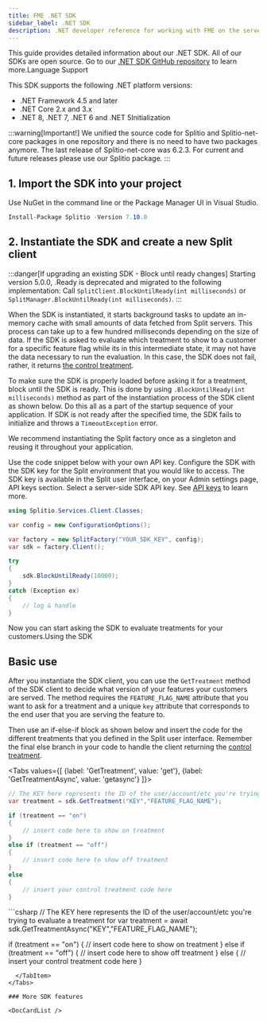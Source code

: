 ```yaml
---
title: FME .NET SDK
sidebar_label: .NET SDK
description: .NET developer reference for working with FME on the server side
---
```



This guide provides detailed information about our .NET SDK. All of our SDKs are open source. Go to our [.NET SDK GitHub repository](https://github.com/splitio/dotnet-client) to learn more.Language Support

This SDK supports the following .NET platform versions:
  - .NET Framework 4.5 and later
  - .NET Core 2.x and 3.x
  - .NET 8, .NET 7, .NET 6 and .NET 5Initialization

:::warning[Important!]
We unified the source code for Splitio and Splitio-net-core packages in one repository and there is no need to have two packages anymore. The last release of Splitio-net-core was 6.2.3. For current and future releases please use our Splitio package.
:::

## 1. Import the SDK into your project

Use NuGet in the command line or the Package Manager UI in Visual Studio.

```csharp title="NuGet"
Install-Package Splitio -Version 7.10.0
```

## 2. Instantiate the SDK and create a new Split client

:::danger[If upgrading an existing SDK - Block until ready changes]
Starting version 5.0.0, .Ready is deprecated and migrated to the following implementation:
Call `SplitClient.BlockUntilReady(int milliseconds)` or `SplitManager.BlockUntilReady(int milliseconds)`.
:::

When the SDK is instantiated, it starts background tasks to update an in-memory cache with small amounts of data fetched from Split servers. This process can take up to a few hundred milliseconds depending on the size of data. If the SDK is asked to evaluate which treatment to show to a customer for a specific feature flag while its in this intermediate state, it may not have the data necessary to run the evaluation. In this case, the SDK does not fail, rather, it returns [the control treatment](https://help.split.io/hc/en-us/articles/360020528072-Control-treatment).

To make sure the SDK is properly loaded before asking it for a treatment, block until the SDK is ready. This is done by using `.BlockUntilReady(int milliseconds)` method as part of the instantiation process of the SDK client as shown below. Do this all as a part of the startup sequence of your application. If SDK is not ready after the specified time, the SDK fails to initialize and throws a `TimeoutException` error.

We recommend instantiating the Split factory once as a singleton and reusing it throughout your application.

Use the code snippet below with your own API key. Configure the SDK with the SDK key for the Split environment that you would like to access. The SDK key is available in the Split user interface, on your Admin settings page, API keys section. Select a server-side SDK API key. See [API keys](https://help.split.io/hc/en-us/articles/360019916211) to learn more.

```csharp title="C#"
using Splitio.Services.Client.Classes;

var config = new ConfigurationOptions();

var factory = new SplitFactory("YOUR_SDK_KEY", config);
var sdk = factory.Client();

try
{
    sdk.BlockUntilReady(10000);
}
catch (Exception ex)
{
    // log & handle
}
```

Now you can start asking the SDK to evaluate treatments for your customers.Using the SDK

## Basic use

After you instantiate the SDK client, you can use the `GetTreatment` method of the SDK client to decide what version of your features your customers are served. The method requires the `FEATURE_FLAG_NAME` attribute that you want to ask for a treatment and a unique `key` attribute that corresponds to the end user that you are serving the feature to.

Then use an if-else-if block as shown below and insert the code for the different treatments that you defined in the Split user interface. Remember the final else branch in your code to handle the client returning the [control treatment](https://help.split.io/hc/en-us/articles/360020528072-Control-treatment).


<Tabs
  values={[
    {label: 'GetTreatment', value: 'get'},
    {label: 'GetTreatmentAsync', value: 'getasync'}
  ]}>
  <TabItem value="get">
```csharp
// The KEY here represents the ID of the user/account/etc you're trying to evaluate a treatment for
var treatment = sdk.GetTreatment("KEY","FEATURE_FLAG_NAME");

if (treatment == "on")
{
    // insert code here to show on treatment
}
else if (treatment == "off")
{
    // insert code here to show off treatment
}
else
{
    // insert your control treatment code here
}
```
  </TabItem>
  <TabItem value="getasync">
```csharp
// The KEY here represents the ID of the user/account/etc you're trying to evaluate a treatment for
var treatment = await sdk.GetTreatmentAsync("KEY","FEATURE_FLAG_NAME");

if (treatment == "on")
{
    // insert code here to show on treatment
}
else if (treatment == "off")
{
    // insert code here to show off treatment
}
else
{
    // insert your control treatment code here
}
```
  </TabItem>
</Tabs>

### More SDK features

<DocCardList />